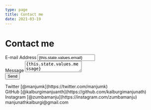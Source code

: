 ```yaml
---
type: page
title: Contact me
date: 2021-03-19
---
```

# Contact me


<form action="https://formspree.io/manjunathkalburgi@gmail.com" method="POST">
    <div className="input-group">
    <label htmlFor="email">E-mail Address</label>
    <input
        type="email"
        name="email"
        id="email"
        value={this.state.values.email}
        onChange={this.handleInputChange}
        title="Email"
        required
    />
    </div>
    <div className="input-group">
    <label htmlFor="message">Message</label>
    <textarea
        name="message"
        id="message"
        onChange={this.handleInputChange}
        title="password"
        required
    >{this.state.values.message}</textarea>
    </div>
    <button type="submit">Send</button>
</form>
<div>
  Twitter [@manjumk](https://twitter.com/manjumk)
  <br />
  GitHub [@kalburgimanjuanth](https://github.com/kalburgimanjunath)
  <br />
  Instagram [@zumbamanju](https://instagram.com/zumbamanju)
  <br />
  manjunathkalburgi@gmail.com
</div>
